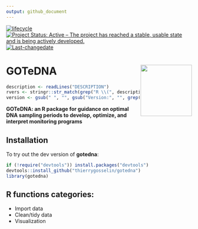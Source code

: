 ```yaml
---
output: github_document
---
```



<!-- badges: start -->
[![lifecycle](https://img.shields.io/badge/lifecycle-maturing-blue.svg)](https://tidyverse.org/lifecycle/#maturing)
[![Project Status: Active – The project has reached a stable, usable state and is being actively developed.](http://www.repostatus.org/badges/latest/active.svg)](http://www.repostatus.org/#active)
[![Last-changedate](https://img.shields.io/badge/last%20change-`r gsub('-', '--', Sys.Date())`-brightgreen.svg)](/commits/master)
<!-- badges: end -->

# GOTeDNA <a href='https://thierrygosselin.github.io/gotedna/'><img src='man/figures/logo.png' align="right" height="139" /></a>


```r
description <- readLines("DESCRIPTION")
rvers <- stringr::str_match(grep("R \\(", description, value = TRUE), "[0-9]{1,4}\\.[0-9]{1,4}\\.[0-9]{1,4}")[1,1]
version <- gsub(" ", "", gsub("Version:", "", grep("Version:", description, value = TRUE)))
```




**GOTeDNA: an R package for guidance on optimal DNA sampling periods to develop, optimize, and interpret monitoring programs**



## Installation
To try out the dev version of **gotedna**:

```r
if (!require("devtools")) install.packages("devtools")
devtools::install_github("thierrygosselin/gotedna")
library(gotedna)
```


## R functions categories:

- Import data
- Clean/tidy data
- Visualization
